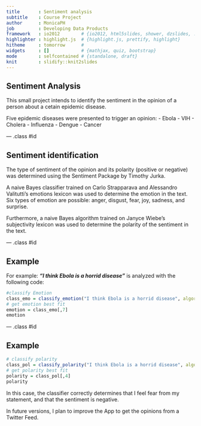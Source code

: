 ```yaml
---
title       : Sentiment analysis
subtitle    : Course Project
author      : MonicaPH
job         : Developing Data Products
framework   : io2012        # {io2012, html5slides, shower, dzslides, ...}
highlighter : highlight.js  # {highlight.js, prettify, highlight}
hitheme     : tomorrow      # 
widgets     : []            # {mathjax, quiz, bootstrap}
mode        : selfcontained # {standalone, draft}
knit        : slidify::knit2slides
---
```


## Sentiment Analysis

This small project intends to identify the sentiment in the opinion of a person about a cetain epidemic disease.

Five epidemic diseases were presented to trigger an opinion:
- Ebola
- VIH
- Cholera
- Influenza
- Dengue
- Cancer

--- .class #id 

## Sentiment identification

The type of sentiment of the opinion and its polarity (positive or negative) was determined using the Sentiment Package by Timothy Jurka. 

A naive Bayes classifier trained on Carlo Strapparava and Alessandro Valitutti's emotions lexicon was used to determine the emotion in the text. Six types of emotion are possible: anger, disgust, fear, joy, sadness, and surprise.

Furthermore, a naive Bayes algorithm trained on Janyce Wiebe's subjectivity lexicon was used to determine the polarity of the sentiment in the text.


--- .class #id 

## Example

For example: ***"I think Ebola is a horrid disease"*** is analyzed with the following code:

```r
#classify Emotion
class_emo = classify_emotion("I think Ebola is a horrid disease", algorithm="bayes", prior=1.0)
# get emotion best fit
emotion = class_emo[,7]
emotion
```


--- .class #id 

## Example
```r
# classify polarity
class_pol = classify_polarity("I think Ebola is a horrid disease", algorithm="bayes")
# get polarity best fit
polarity = class_pol[,4]
polarity
```

In this case, the classifier correctly determines that I feel fear from my statement, and that the sentiment is negative.

In future versions, I plan to improve the App to get the opinions from a Twitter Feed.

